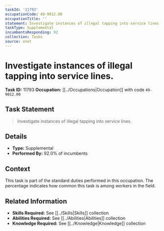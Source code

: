 ```yaml
---
taskId: '11793'
occupationCode: 49-9012.00
occupationTitle: ''
statement: Investigate instances of illegal tapping into service lines.
taskType: Supplemental
incumbentsResponding: 92
collection: Tasks
source: onet
---
```

# Investigate instances of illegal tapping into service lines.

**Task ID:** 11793
**Occupation:** [[../Occupations|Occupation]] with code `49-9012.00`

## Task Statement

> Investigate instances of illegal tapping into service lines.

## Details

- **Type:** Supplemental
- **Performed By:** 92.0% of incumbents

## Context

This task is part of the standard duties performed in this occupation. The percentage indicates how common this task is among workers in the field.

## Related Information

- **Skills Required:** See [[../Skills|Skills]] collection
- **Abilities Required:** See [[../Abilities|Abilities]] collection
- **Knowledge Required:** See [[../Knowledge|Knowledge]] collection
